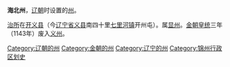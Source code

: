 {{otheruses|subject=中国古代的州|other=现中国青海省下辖的一个自治州|海北藏族自治州}}
'''海北州'''，[[辽朝|辽朝]]时设置的[[州|州]]。

[[治所|治所]]在[[开义县|开义县]]（今[[辽宁省|辽宁省]][[义县|义县]]南四十里[[七里河镇|七里河镇]]开州屯）。属[[显州_(渤海国)|显州]]。[[金朝|金朝]][[皇统|皇统]]三年（1143年）废入[[义州_(金朝)|义州]]。 

{{辽宁行政区划小作品}}
{{DEFAULTSORT:H}}
[[Category:辽朝的州|Category:辽朝的州]]
[[Category:金朝的州|Category:金朝的州]]
[[Category:辽宁的州|Category:辽宁的州]]
[[Category:锦州行政区划史|Category:锦州行政区划史]]